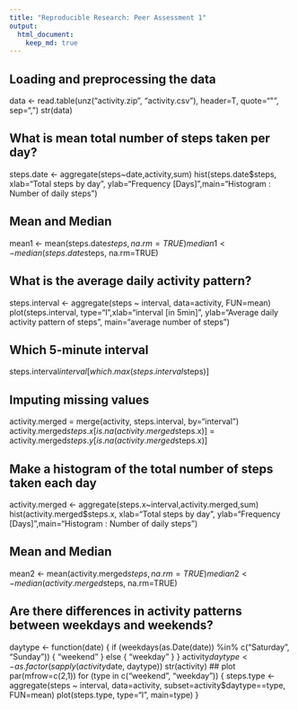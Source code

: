 ```yaml
---
title: "Reproducible Research: Peer Assessment 1"
output: 
  html_document:
    keep_md: true
---
```



## Loading and preprocessing the data
data <- read.table(unz("activity.zip", "activity.csv"), header=T, quote="\"", sep=",")
str(data)


## What is mean total number of steps taken per day?
steps.date <- aggregate(steps~date,activity,sum)
hist(steps.date$steps, xlab="Total steps by day", ylab="Frequency [Days]",main="Histogram : Number of daily steps")

## Mean and Median
mean1 <- mean(steps.date$steps, na.rm=TRUE)
median1 <- median(steps.date$steps, na.rm=TRUE)

## What is the average daily activity pattern?
steps.interval <- aggregate(steps ~ interval, data=activity, FUN=mean)
plot(steps.interval, type="l",xlab="interval [in 5min]", ylab="Average daily activity pattern of steps",  main="average number of steps")

## Which 5-minute interval
steps.interval$interval[which.max(steps.interval$steps)]

## Imputing missing values

activity.merged = merge(activity, steps.interval, by="interval")
activity.merged$steps.x[is.na(activity.merged$steps.x)] = activity.merged$steps.y[is.na(activity.merged$steps.x)]

## Make a histogram of the total number of steps taken each day

activity.merged <- aggregate(steps.x~interval,activity.merged,sum)
hist(activity.merged$steps.x, xlab="Total steps by day", ylab="Frequency [Days]",main="Histogram : Number of daily steps")

## Mean and Median
mean2 <- mean(activity.merged$steps, na.rm=TRUE)
median2 <- median(activity.merged$steps, na.rm=TRUE)

## Are there differences in activity patterns between weekdays and weekends?
daytype <- function(date) {
    if (weekdays(as.Date(date)) %in% c("Saturday", "Sunday")) {
        "weekend"
    } else {
        "weekday"
    }
}
activity$daytype <- as.factor(sapply(activity$date, daytype))
str(activity)
## plot
par(mfrow=c(2,1))
for (type in c("weekend", "weekday")) {
    steps.type <- aggregate(steps ~ interval,
                            data=activity,
                            subset=activity$daytype==type,
                            FUN=mean)
    plot(steps.type, type="l", main=type)
}
